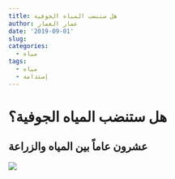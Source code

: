 ```yaml
---
title: هل ستنضب المياه الجوفية
author: عمار العمار
date: '2019-09-01'
slug: 
categories:
  - مياه  
tags:
  - مياه
  - إستدامة
---
```

<p dir="rtl">  
# هل ستنضب المياه الجوفية؟

## عشرون عاماً بين المياه والزراعة

![](img/cover.jpg)
 


</p>  







